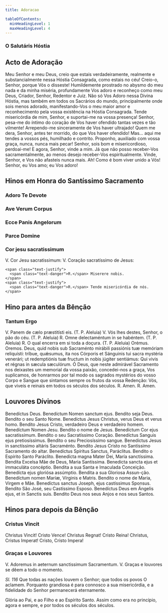 ```yaml
---
title: Adoracao

tableOfContents:
  minHeadingLevel: 1
  maxHeadingLevel: 4
---
```



### O Salutáris Hóstia

<Salutaris />

## Acto de Adoração

<p class="dropcaps">
  Meu Senhor e meu Deus, creio que estais verdadeiramente, realmente e
  substancialmente nessa Hóstia Consagrada, como estais no céu! Creio-o, Senhor,
  porque Vós o disseste! Humildemente prostrado no abysmo do meu nada e da minha
  miséria, profundamente Vos adoro e reconheço como meu Deus, Criador, Senhor,
  Redentor e Juiz. Não só Vos Adoro nessa Divina Hóstia, mas também em todos os
  Sacrários do mundo, principalmente onde sois menos adorado, manifestando-Vos o
  meu maior amor e reconhecimento pela vossa existência na Hóstia Consagrada.
  Tende misericórdia de mim, Senhor, e suportai-me na vossa presença! Senhor,
  pesa-me do íntimo do coração de Vos haver ofendido tantas vezes e tão
  vilmente! Arrependo-me sinceramente de Vos haver ultrajado! Quem me dera,
  Senhor, antes ter morrido, do que Vos haver ofendido! Mas... aqui me tendes a
  vossos pés, humilhado e contrito. Proponho, auxiliado com vossa graça, nunca,
  nunca mais pecar! Senhor, sois bom e misericordioso, perdoai-me! E agora,
  Senhor, vinde a mim. Já que não posso receber-Vos sacramentalmente, ao menos
  desejo receber-Vos espiritualmente. Vinde, Senhor, e Vos não afasteis nunca
  mais. Ah! Como é bom viver unido a Vós! Senhor, eu Vos amo; eu Vos adoro!
</p>

## Hinos em Honra do Santíssimo Sacramento

### Adoro Te Devote

<Adorote />

### Ave Verum Corpus

<Aveverum />

### Ecce Panis Angelorum

<Eccepanisangelorum />

### Parce Domine

<Parcedomine />

### Cor jesu sacratissimum

<div class="grid grid-cols-2 gap-5">
    <span class="text-justify">V. Cor Jesu sacratissimum:</span>
    <span class="text-justify">V. Coração sacratíssimo de Jesus:</span>

    <span class="text-justify">
      <span class="text-danger">R.</span> Miserere nobis.
    </span>
    <span class="text-justify">
      <span class="text-danger">R.</span> Tende misericórdia de nós.
    </span>
</div>

## Hino para antes da Bênção

### Tantum Ergo

<Tantumergo />

<div class="grid grid-cols-2 gap-5">
    <span class="text-justify">
      V. Panem de cælo præstitísti eis. (T. P. Aleluia)
    </span>
    <span class="text-justify">
      V. Vós lhes destes, Senhor, o pão do céu. (T. P. Aleluia)
    </span>
    <span class="text-justify">
      <span class="text-danger">R.</span> Omne delectaméntum in se habéntem. (T.
      P. Aleluia)
    </span>
    <span class="text-justify">
      <span class="text-danger">R.</span> O qual encerra em si toda a doçura.
      (T. P. Aleluia)
    </span>
    <span class="text-danger text-center">Orémus.</span>
    <span class="text-danger text-center">Oremos.</span>
    <span class="text-justify">
      Deus, quid nobis sub Sacraménto mirábili passiónis tuæ memóriam
      reliquísti: tríbue, quǽsumus, ita nos Córporis et Sánguinis tui sacra
      mystéria venerári; ut redemptiónis tuæ fructum in nobis júgiter sentiámus:
      Qui vivis et régnas in sæcula sæculórum.
    </span>
    <span class="text-justify">
      Ó Deus, que neste admirável Sacramento nos deixastes um memorial da vossa
      paixão, concedei-nos a graça, Vos suplicamos, de honrarmos por tal modo os
      sagrados mystérios do vosso Corpo e Sangue que sintamos sempre os frutos
      da vossa Redenção: Vós, que viveis e reinais em todos os séculos dos
      séculos.
    </span>
    <span class="text-justify">
      <span class="text-danger">R.</span> Amen.
    </span>
    <span class="text-justify">
      <span class="text-danger">R.</span> Amen.
    </span>
</div>

## Louvores Dívinos

<div class="grid grid-cols-2 gap-5">
    <span class="dropcaps text-justify">
      Benedíctus Deus. Benedíctum Nomen sanctum ejus.
    </span>
    <span class="dropcaps text-justify">
      Bendito seja Deus. Bendito o seu Santo Nome.
    </span>
    <span class="text-justify">
      Benedíctus Jesus Christus, verus Deus et verus homo.
    </span>
    <span class="text-justify">
      Bendito Jesus Cristo, verdadeiro Deus e verdadeiro homem.
    </span>
    <span class="text-justify">Benedíctum Nomen Jesu.</span>
    <span class="text-justify">Bendito o nome de Jesus.</span>
    <span class="text-justify">Benedíctum Cor ejus sacratíssimum.</span>
    <span class="text-justify">Bendito o seu Sacratíssimo Coração.</span>
    <span class="text-justify">
      Benedíctus Sanguis ejus pretiosíssimus.
    </span>
    <span class="text-justify">Bendito o seu Preciosíssimo sangue.</span>
    <span class="text-justify">
      Benedíctus Jesus in sanctíssimo altáris Sacraménto.
    </span>
    <span class="text-justify">
      Bendito Jesus Cristo no Santíssimo Sacramento do altar.
    </span>
    <span class="text-justify">
      Benedíctus Spíritus Sanctus, Paráclitus.
    </span>
    <span class="text-justify">Bendito o Espírito Santo Paráclito.</span>
    <span class="text-justify">
      Benedícta magna Mater Dei, María sanctíssima.
    </span>
    <span class="text-justify">
      Bendita Excelsa Mãe de Deus, Maria Santíssima.
    </span>
    <span class="text-justify">
      Benedicta sancta ejus et immaculáta concéptio.
    </span>
    <span class="text-justify">
      Bendita a sua Santa e Imaculada Conceição.
    </span>
    <span class="text-justify">Benedícta ejus gloriósa assúmptio.</span>
    <span class="text-justify">Bendita a sua Gloriosa Assun-ção.</span>
    <span class="text-justify">
      Benedíctum nomen Maríæ, Vírginis e Matris.
    </span>
    <span class="text-justify">Bendito o nome de Maria, Virgem e Mãe.</span>
    <span class="text-justify">
      Benedíctus sanctus Joseph, ejus castíssimus Sponsus.
    </span>
    <span class="text-justify">
      Bendito São José, seu Castíssimo Esposo.
    </span>
    <span class="text-justify">
      Benedíctus Deus em Ángelis ejus, et in Sanctis suis.
    </span>
    <span class="text-justify">
      Bendito Deus nos seus Anjos e nos seus Santos.
    </span>
</div>

## Hinos para depois da Bênção

### Cristus Vincit

  <div class="grid grid-cols-2 gap-5">
    <span class="col-6 text-justify">Christus Vincit!</span>
    <span class="col-6 text-justify">Cristo Vence!</span>
    <span class="col-6 text-justify">Christus Regnat!</span>
    <span class="col-6 text-justify">Cristo Reina!</span>
    <span class="col-6 text-justify">Christus, Cristus Imperat!</span>
    <span class="col-6 text-justify">Cristo, Cristo Impera!</span>
  </div>

### Graças e Louvores

<div class="grid grid-cols-2 gap-5">
    <span class="col-6 text-justify">
      V. Adoremus in aeternum sanctissimum Sacramentum.
    </span>
    <span class="col-6 text-justify">
      V. Graças e louvores se dêem a todo o momento.
    </span>
  </div>

<p>
  <em>Sl. 116</em> Que todas as nações louvem o Senhor; que todos os povos O
  aclamem. Porquanto grandiosa é para connosco a sua misericórdia, e a
  fidelidade do Senhor permanecerá eternamente.
</p>

  <p>
    Glória ao Pai, e ao Filho e ao Espírito Santo. Assim como era no princípio,
    agora e sempre, e por todos os séculos dos séculos.
  </p>
